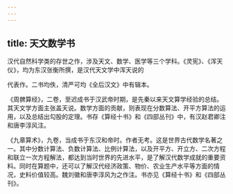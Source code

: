 ```yaml
---
---
---
```

title: 天文数学书
---



汉代自然科学类的存世之作，涉及天文、数学、医学等三个学科。《灵宪》、《浑天仪》，均为东汉张衡所撰，是汉代天文学中浑天说的

代表作。二书均佚，清严可均《全后汉文》中有辑本。

《周髀算经》，二卷，至迟成书于汉武帝时期，是先秦以来天文算学经验的总结。其天文学方面主张盖天说。数学方面的贡献，则表现在分数算法、开平方算法的运用，以及总结出勾股的定理。书存《算经十书》和《四部丛刊》中，有汉赵君卿注和唐李淳风注。

《九章算术》，九卷，当成书于东汉和帝时。作者无考。这是世界古代数学名著之一。其中分数计算法、负数计算法、比例计算法，以及开平方、开立方、二次方程和联立一次方程解法，都达到当时世界的先进水平，是了解汉代数学成就的重要资料。同时在算题中，还可以了解汉代经济政策、物价、农业生产水平等方面的情况，史料价值较高。魏刘徽和唐李淳风为之作注。书亦见《算经十书》和《四部丛刊》。